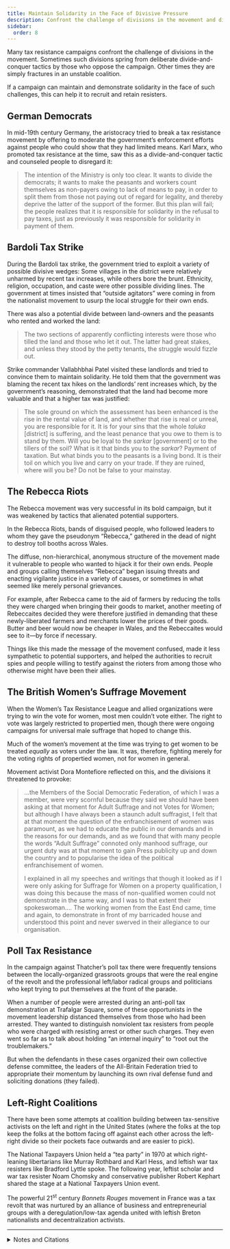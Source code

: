 ```yaml
---
title: Maintain Solidarity in the Face of Divisive Pressure
description: Confront the challenge of divisions in the movement and divide-and-conquer tactics by those who oppose the campaign.
sidebar:
  order: 8
---
```


Many tax resistance campaigns confront the challenge of divisions in the movement.
Sometimes such divisions spring from deliberate divide-and-conquer tactics by those who oppose the campaign.
Other times they are simply fractures in an unstable coalition.

If a campaign can maintain and demonstrate solidarity in the face of such challenges, this can help it to recruit and retain resisters.

## <Badge text="Example" size="medium" /> German Democrats

In mid-19th century Germany, the aristocracy tried to break a tax resistance movement by offering to moderate the government’s enforcement efforts against people who could show that they had limited means.
Karl Marx, who promoted tax resistance at the time, saw this as a divide-and-conquer tactic and counseled people to disregard it:

> The intention of the Ministry is only too clear.
> It wants to divide the democrats; it wants to make the peasants and workers count themselves as non-payers owing to lack of means to pay, in order to split them from those not paying out of regard for legality, and thereby deprive the latter of the support of the former.
> But this plan will fail; the people realizes that it is responsible for solidarity in the refusal to pay taxes, just as previously it was responsible for solidarity in payment of them.

## <Badge text="Example" size="medium" /> Bardoli Tax Strike

During the Bardoli tax strike, the government tried to exploit a variety of possible divisive wedges:
Some villages in the district were relatively unharmed by recent tax increases, while others bore the brunt.
Ethnicity, religion, occupation, and caste were other possible dividing lines.
The government at times insisted that “outside agitators” were coming in from the nationalist movement to usurp the local struggle for their own ends.

There was also a potential divide between land-owners and the peasants who rented and worked the land:

> The two sections of apparently conflicting interests were those who tilled the land and those who let it out.
> The latter had great stakes, and unless they stood by the petty tenants, the struggle would fizzle out.

Strike commander Vallabhbhai Patel visited these landlords and tried to convince them to maintain solidarity.
He told them that the government was blaming the recent tax hikes on the landlords’ rent increases which, by the government’s reasoning, demonstrated that the land had become more valuable and that a higher tax was justified:

> The sole ground on which the assessment has been enhanced is the rise in the rental value of land, and whether that rise is real or unreal, you are responsible for it.
> It is for your sins that the whole <i>taluka</i> [district] is suffering, and the least penance that you owe to them is to stand by them.
> Will you be loyal to the <i>sarkar</i> [government] or to the tillers of the soil?
> What is it that binds you to the <i>sarkar</i>?
> Payment of taxation.
> But what binds you to the peasants is a living bond.
> It is their toil on which you live and carry on your trade.
> If they are ruined, where will you be?
> Do not be false to your mainstay.

## <Badge text="Example" size="medium" /> The Rebecca Riots

The Rebecca movement was very successful in its bold campaign, but it was weakened by tactics that alienated potential supporters.

In the Rebecca Riots, bands of disguised people, who followed leaders to whom they gave the pseudonym “Rebecca,” gathered in the dead of night to destroy toll booths across Wales.

The diffuse, non-hierarchical, anonymous structure of the movement made it vulnerable to people who wanted to hijack it for their own ends.
People and groups calling themselves “Rebecca” began issuing threats and enacting vigilante justice in a variety of causes, or sometimes in what seemed like merely personal grievances.

For example, after Rebecca came to the aid of farmers by reducing the tolls they were charged when bringing their goods to market, another meeting of Rebeccaites decided they were therefore justified in demanding that these newly-liberated farmers and merchants lower the prices of their goods.
Butter and beer would now be cheaper in Wales, and the Rebeccaites would see to it—by force if necessary.

Things like this made the message of the movement confused, made it less sympathetic to potential supporters, and helped the authorities to recruit spies and people willing to testify against the rioters from among those who otherwise might have been their allies.

## <Badge text="Example" size="medium" /> The British Women’s Suffrage Movement

When the Women’s Tax Resistance League and allied organizations were trying to win the vote for women, most men couldn’t vote either.
The right to vote was largely restricted to propertied men, though there were ongoing campaigns for universal male suffrage that hoped to change this.

Much of the women’s movement at the time was trying to get women to be treated *equally* as voters under the law.
It was, therefore, fighting merely for the voting rights of propertied women, not for women in general.

Movement activist Dora Montefiore reflected on this, and the divisions it threatened to provoke:

> …the Members of the Social Democratic Federation, of which I was a member, were very scornful because they said we should have been asking at that moment for Adult Suffrage and not Votes for Women; but although I have always been a staunch adult suffragist, I felt that at that moment the question of the enfranchisement of women was paramount, as we had to educate the public in our demands and in the reasons for our demands, and as we found that with many people the words “Adult Suffrage” connoted only manhood suffrage, our urgent duty was at that moment to gain Press publicity up and down the country and to popularise the idea of the political enfranchisement of women.
>
> I explained in all my speeches and writings that though it looked as if I were only asking for Suffrage for Women on a property qualification, I was doing this because the mass of non-qualified women could not demonstrate in the same way, and I was to that extent their spokeswoman.…
> The working women from the East End came, time and again, to demonstrate in front of my barricaded house and understood this point and never swerved in their allegiance to our organisation.

## <Badge text="Example" size="medium" /> Poll Tax Resistance

In the campaign against Thatcher’s poll tax there were frequently tensions between the locally-organized grassroots groups that were the real engine of the revolt and the professional left/labor radical groups and politicians who kept trying to put themselves at the front of the parade.

When a number of people were arrested during an anti-poll tax demonstration at Trafalgar Square, some of these opportunists in the movement leadership distanced themselves from those who had been arrested.
They wanted to distinguish nonviolent tax resisters from people who were charged with resisting arrest or other such charges.
They even went so far as to talk about holding “an internal inquiry” to “root out the troublemakers.”

But when the defendants in these cases organized their own collective defense committee, the leaders of the All-Britain Federation tried to appropriate their momentum by launching its own rival defense fund and soliciting donations (they failed).

## <Badge text="Example" size="medium" /> Left-Right Coalitions

There have been some attempts at coalition building between tax-sensitive activists on the left and right in the United States (where the folks at the top keep the folks at the bottom facing off against each other across the left-right divide so their pockets face outwards and are easier to pick).

The National Taxpayers Union held a “tea party” in 1970 at which right-leaning libertarians like Murray Rothbard and Karl Hess, and leftish war tax resisters like Bradford Lyttle spoke.
The following year, leftist scholar and war tax resister Noam Chomsky and conservative publisher Robert Kephart shared the stage at a National Taxpayers Union event.

The powerful 21<sup>st</sup> century <i>Bonnets Rouges</i> movement in France was a tax revolt that was nurtured by an alliance of business and entrepreneurial groups with a deregulation/low-tax agenda united with leftish Breton nationalists and decentralization activists.

<Aside type="tip" title="Wikipedia">
  <WikipediaBadge title="Karl Marx" />
  <WikipediaBadge title="Bardoli Satyagraha" />
  <WikipediaBadge title="Vallabhbhai Patel" />
  <WikipediaBadge title="Rebecca Riots" />
  <WikipediaBadge title="Women’s suffrage in the United Kingdom" url="https://en.wikipedia.org/wiki/Women%27s_suffrage_in_the_United_Kingdom" />
  <WikipediaBadge title="Dora Montefiore" />
  <WikipediaBadge title="Social Democratic Federation" />
  <WikipediaBadge title="Poll tax (Great Britain)" />
  <WikipediaBadge title="Poll tax riots" />
  <WikipediaBadge title="National Taxpayers Union" />
  <WikipediaBadge title="Murray Rothbard" />
  <WikipediaBadge title="Karl Hess" />
  <WikipediaBadge title="Bradford Lyttle" />
  <WikipediaBadge title="Noam Chomsky" />
  <WikipediaBadge title="Bonnets Rouges" />
  <WikipediaBadge title="Breton nationalism" />
</Aside>

---

<details>
<summary>Notes and Citations</summary>

* Marx, Karl [“On the Proclamation of the Brandenburg-Manteuffel Ministry about Tax Refusal”](https://wikirouge.net/texts/en/On_the_Proclamation_of_the_Brandenburg-Manteuffel_Ministry_about_Tax_Refusal) <i>Neue Rheinische Zeitung</i> No. 149, 22 November 1848, as translated in <i>Marx-Engels Collected Works</i>, Volume 8, p. 47
* Desai, Mahadev <i>The Story of Bardoli</i> (1929) [p. 169](https://archive.org/details/in.ernet.dli.2015.122169/page/n187/mode/1up)
* Montefiore, Dora “Women Must Vote for the Laws They Obey and the Taxes They Pay” [<i>From a Victorian to a Modern</i>](https://archive.org/details/from-a-victorian-to-a-modern-an-autobiography) (1925)
* Burns, Danny <i>Poll Tax Rebellion</i> AK Press (1992), pp. 105–08
* Brotschol, John “Reflections in a Polluted River” <i>The Abolitionist</i> November 1970
* Furgurson, Ernest B. [“Finding Out Who ‘Really’ Spends Your Tax Money”](https://news.google.com/newspapers?id=dtENAAAAIBAJ&sjid=t3UDAAAAIBAJ&pg=7242,6541961) <i>St. Petersburg Times</i> 7 April 1971
* Euzen, Philippe [“Ces patrons à l’origine des ‘bonnets rouges’ ”](https://www.lemonde.fr/politique/article/2013/11/16/ces-patrons-a-l-origine-des-bonnets-rouges_3514915_823448.html) <i>Le Monde</i> 27 November 2013

</details>
